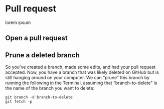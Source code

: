# Pull request

lorem ipsum

## Open a pull request

## Prune a deleted branch

So you've created a branch, made some edits, and had your pull request accepted. Now, you have a branch that was likely deleted on GitHub but is still hanging around on your computer. We can "prune" this branch by running the following in the Terminal, assuming that "branch-to-delete" is the name of the branch you want to delete:

    git branch -d branch-to-delete
    git fetch -p
